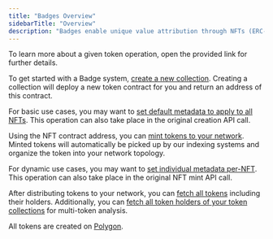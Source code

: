 ```yaml
---
title: "Badges Overview"
sidebarTitle: "Overview"
description: "Badges enable unique value attribution through NFTs (ERC-721)."
---
```


<Info>
  To learn more about a given token operation, open the provided link for
  further details.
</Info>

To get started with a Badge system, [create a new collection](/token-api/badges/post/create).
Creating a collection will deploy a new token contract for you and return an address of this contract.

For basic use cases, you may want to [set default metadata to apply to all NFTs](/token-api/badges/post/defaultMetadata).
This operation can also take place in the original creation API call.

Using the NFT contract address, you can [mint tokens to your network](/token-api/badges/post/mint).
Minted tokens will automatically be picked up by our indexing systems and organize the token into your network topology.

For dynamic use cases, you may want to [set individual metadata per-NFT](/token-api/badges/post/individualMetadata).
This operation can also take place in the original NFT mint API call.

After distributing tokens to your network, you can [fetch all tokens](/token-api/badges/get/tokens) including their holders.
Additionally, you can [fetch all token holders of your token collections](/token-api/holders/holders) for multi-token analysis.

<Note>All tokens are created on [Polygon](https://polygon.technology/).</Note>
